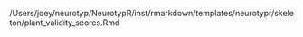 /Users/joey/neurotyp/NeurotypR/inst/rmarkdown/templates/neurotypr/skeleton/plant_validity_scores.Rmd